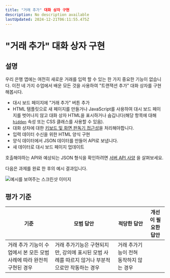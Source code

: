 ```yaml
---
title: "거래 추가" 대화 상자 구현
description: No description available
lastUpdated: 2024-12-21T06:11:55.475Z
---
```


# "거래 추가" 대화 상자 구현

## 설명

우리 은행 앱에는 여전히 새로운 거래를 입력 할 수 있는 한 가지 중요한 기능이 없습니다. 이전 네 가지 수업에서 배운 모든 것을 사용하여 "트랜잭션 추가" 대화 상자를 구현해봅시다.

- 대시 보드 페이지에 "거래 추가" 버튼 추가
- HTML 템플릿으로 새 페이지를 만들거나 JavaScript를 사용하여 대시 보드 페이지를 벗어나지 않고 대화 상자 HTML을 표시하거나 숨깁니다(해당 항목에 대해 [`hidden`](https://developer.mozilla.org/docs/Web/HTML/Global_attributes/hidden) 속성 또는 CSS 클래스를 사용할 수 있음).
- 대화 상자에 대한 [키보드 및 화면 판독기 접근성](https://developer.paciellogroup.com/blog/2018/06/the-current-state-of-modal-dialog-accessibility/)을 처리해야합니다.
- 입력 데이터 수신을 위한 HTML 양식 구현
- 양식 데이터에서 JSON 데이터를 만들어 API로 보냅니다.
- 새 데이터로 대시 보드 페이지 업데이트

호출해야하는 API와 예상되는 JSON 형식을 확인하려면 [서버 API 사양](../api/README.md) 을 살펴보세요.

다음은 과제를 완료 한 후의 예시 결과입니다.

![예시를 보여주는 스크린샷 이미지](./images/dialog.png)

## 평가 기준

기준 | 모범 답안 | 적당한 답안 | 개선이 필요한 답안
--- | --- | --- | ---
 | 거래 추가 기능이 수업에서 본 모든 모범 사례에 따라 완전히 구현된 경우 | 거래 추가기능은 구현되지만, 강의에 표시된 모범 사례를 따르지 않거나 부분적으로만 작동하는 경우 | 거래 추가기능이 전혀 동작하지 않는 경우

